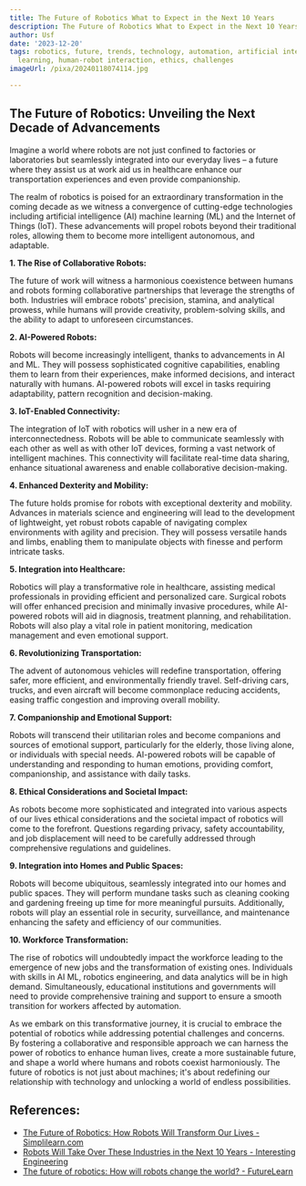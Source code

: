 ```yaml
---
title: The Future of Robotics What to Expect in the Next 10 Years
description: The Future of Robotics What to Expect in the Next 10 Years
author: Usf
date: '2023-12-20'
tags: robotics, future, trends, technology, automation, artificial intelligence, machine
  learning, human-robot interaction, ethics, challenges
imageUrl: /pixa/20240118074114.jpg

---
```

## **The Future of  Robotics: Unveiling the Next Decade of Advancements**

Imagine a world where robots are not just confined to factories or laboratories but seamlessly integrated into our everyday lives – a future where they assist us at  work aid us in healthcare enhance our  transportation experiences and even provide companionship.

The realm of robotics is poised for  an extraordinary transformation in the coming decade as we  witness a convergence of cutting-edge technologies including artificial intelligence (AI) machine learning (ML) and the Internet  of  Things (IoT). These advancements will propel robots beyond their traditional roles, allowing them to become more intelligent autonomous, and adaptable.

**1. The Rise of Collaborative Robots:**

The future of work  will witness a harmonious coexistence between humans  and robots forming  collaborative partnerships that leverage the strengths of both. Industries will embrace robots' precision, stamina, and  analytical prowess, while humans will provide creativity, problem-solving skills, and the ability to adapt to unforeseen circumstances.

**2. AI-Powered Robots:**

Robots will become  increasingly intelligent, thanks to advancements in AI and ML. They will possess sophisticated cognitive capabilities, enabling them to learn from their experiences, make  informed decisions,  and interact naturally with  humans. AI-powered robots will excel  in tasks requiring adaptability, pattern recognition and decision-making.

**3. IoT-Enabled Connectivity:**

The  integration of IoT with robotics will usher in a  new era of interconnectedness.  Robots will be able to communicate seamlessly with each other as well as with other IoT devices, forming a vast network of intelligent machines. This  connectivity will facilitate real-time data sharing, enhance situational awareness and enable collaborative decision-making.

**4. Enhanced  Dexterity and Mobility:**

The future holds promise for  robots with exceptional  dexterity and mobility. Advances in materials science and engineering will  lead to the development of lightweight, yet robust robots capable of navigating complex environments with agility and precision. They will possess versatile hands and limbs, enabling them to manipulate objects with finesse and perform intricate tasks.

**5.  Integration into Healthcare:**

Robotics will play a transformative role in healthcare, assisting medical professionals in providing efficient and personalized care. Surgical robots will offer enhanced precision and  minimally invasive procedures, while AI-powered robots will  aid in diagnosis, treatment planning, and rehabilitation. Robots will  also play  a vital role in patient monitoring, medication management and even emotional support.

**6. Revolutionizing Transportation:**

The advent of autonomous  vehicles will redefine transportation, offering safer, more efficient, and  environmentally friendly travel. Self-driving cars, trucks, and even aircraft will become commonplace reducing accidents,  easing traffic congestion  and improving overall mobility.

**7. Companionship and Emotional Support:**

Robots will transcend their utilitarian  roles and become companions and sources  of emotional support, particularly for the elderly, those living alone, or individuals with special needs.  AI-powered robots will be capable of understanding  and responding to human emotions, providing comfort, companionship, and assistance with daily tasks.

**8.  Ethical Considerations and Societal Impact:**

As robots  become more sophisticated and integrated into various aspects of  our  lives  ethical considerations and the societal impact of robotics will  come to the forefront. Questions regarding privacy, safety accountability, and job displacement  will need to be carefully addressed  through comprehensive regulations and guidelines.

**9. Integration into Homes and Public  Spaces:**

Robots will  become ubiquitous,  seamlessly  integrated into our homes and public spaces. They will perform mundane tasks such as cleaning cooking and  gardening freeing up  time for more meaningful pursuits. Additionally, robots will play an essential role  in security, surveillance, and  maintenance enhancing the safety and efficiency of our communities.

**10. Workforce Transformation:**

The rise of  robotics will undoubtedly  impact the workforce leading  to  the emergence of new jobs and the transformation of existing ones. Individuals with  skills in AI ML, robotics engineering, and data analytics will be in high demand. Simultaneously, educational institutions and  governments will need to provide comprehensive training and support  to ensure a smooth transition for workers affected by automation.

As  we embark on this transformative journey, it is crucial to embrace the potential of robotics while addressing potential challenges and concerns. By fostering a collaborative  and responsible approach we can harness the power of robotics to enhance  human lives, create a more  sustainable future, and shape a world where humans and robots coexist  harmoniously. The future of  robotics  is not just about machines; it's about redefining our relationship with  technology and unlocking a world  of endless possibilities.

## References:
- [The Future of Robotics: How Robots Will Transform Our Lives - Simplilearn.com](https://www.simplilearn.com/future-of-robotics-article)
- [Robots Will Take Over These Industries in the Next 10 Years - Interesting Engineering](https://interestingengineering.com/innovation/robots-will-not-take-over-the-world-yet-but-they-may-take-over-some-industries)
- [The future of robotics: How will robots change the world? - FutureLearn](https://www.futurelearn.com/info/blog/introduction-robotics-future-robots)

